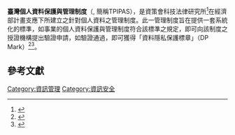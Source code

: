 '''臺灣個人資料保護與管理制度'''（{{lang-en|Taiwan Personal Information Protection and Administration System}}, 簡稱TPIPAS），是資策會科技法律研究所<ref>{{cite web|url=http://stli.iii.org.tw/|title=資策會科技法律研究所|publisher=資策會科技法律研究所|date=2012-03-15}}</ref>在經濟部計畫支應下所建立之針對個人資料之管理制度。此一管理制度旨在提供一套系統化的標準，如事業的個人資料保護與管理制度符合該標準之規定，即可向該制度之授證機構提出驗證申請，如驗證通過，即可獲得「資料隱私保護標章」（DP Mark）<ref>{{cite web|url=http://www.tpipas.org.tw/Home/|title=臺灣個人資料保護與管理制度|publisher=經濟部商業司|date=2012-03-15|deadurl=yes|archiveurl=https://web.archive.org/web/20120322170020/http://www.tpipas.org.tw/Home/|archivedate=2012-03-22}}</ref><ref>{{cite web|url=http://www.dpmark.org.tw/Home/|title=臺灣個人資料保護與管理制度|publisher=經濟部商業司|date=2012-03-15|deadurl=yes|archiveurl=https://web.archive.org/web/20121022080724/http://www.dpmark.org.tw/Home/|archivedate=2012-10-22}}</ref>。

==參考文獻==
{{reflist}}

{{台湾小作品}}
[[Category:資訊管理|Category:資訊管理]]
[[Category:資訊安全|Category:資訊安全]]